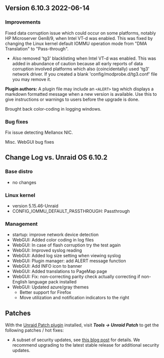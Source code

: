 ## Version 6.10.3 2022-06-14

### Improvements

Fixed data corruption issue which could occur on some platforms, notably HP Microserver Gen8/9, when Intel VT-d was enabled.
This was fixed by changing the Linux kernel default IOMMU operation mode from "DMA Translation" to "Pass-through".

- Also removed 'tg3' blacklisting when Intel VT-d was enabled. This was added in abundance of caution because all early
  reports of data corruption involved platforms which also (coincidentally) used 'tg3' network driver. If you created a
  blank 'config/modprobe.d/tg3.conf' file you may remove it.

**Plugin authors:** A plugin file may include an `<ALERT>` tag which displays a markdown formatted message when a new version is available.
Use this to give instructions or warnings to users before the upgrade is done.

Brought back color-coding in logging windows.

### Bug fixes

Fix issue detecting Mellanox NIC.

Misc. WebGUI bug fixes

## Change Log vs. Unraid OS 6.10.2

### Base distro

- no changes

### Linux kernel

- version 5.15.46-Unraid
- CONFIG_IOMMU_DEFAULT_PASSTHROUGH: Passthrough

### Management

- startup: improve network device detection
- WebGUI: Added color coding in log files
- WebGUI: In case of flash corruption try the test again
- WebGUI: Improved syslog reading
- WebGUI: Added log size setting when viewing syslog
- WebGUI: Plugin manager: add ALERT message function
- WebGUI: Add INFO icon to banner
- WebGUI: Added translations to PageMap page
- WebGUI: Fix: non-correcting parity check actually correcting if non-English language pack installed
- WebGUI: Updated azure/gray themes
  - Better support for Firefox
  - Move utilization and notification indicators to the right

## Patches

With the [Unraid Patch plugin](https://forums.unraid.net/topic/185560-unraid-patch-plugin/) installed, visit ***Tools → Unraid Patch*** to get the following patches / hot fixes:

- A subset of security updates, see [this blog post](https://unraid.net/blog/cvd) for details. We recommend upgrading to the latest stable release for additional security updates.
